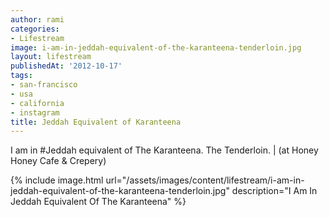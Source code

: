 ```yaml
---
author: rami
categories:
- Lifestream
image: i-am-in-jeddah-equivalent-of-the-karanteena-tenderloin.jpg
layout: lifestream
publishedAt: '2012-10-17'
tags:
- san-francisco
- usa
- california
- instagram
title: Jeddah Equivalent of Karanteena
---
```


I am in #Jeddah equivalent of The Karanteena. The Tenderloin. | (at Honey Honey Cafe & Crepery)

{% include image.html url="/assets/images/content/lifestream/i-am-in-jeddah-equivalent-of-the-karanteena-tenderloin.jpg" description="I Am In Jeddah Equivalent Of The Karanteena" %}